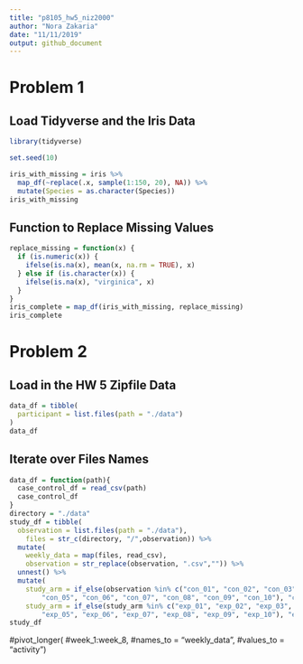 ```yaml
---
title: "p8105_hw5_niz2000"
author: "Nora Zakaria"
date: "11/11/2019"
output: github_document
---
```


# Problem 1

## Load Tidyverse and the Iris Data
```r
library(tidyverse)

set.seed(10)

iris_with_missing = iris %>% 
  map_df(~replace(.x, sample(1:150, 20), NA)) %>%
  mutate(Species = as.character(Species))
iris_with_missing
```

## Function to Replace Missing Values
```r
replace_missing = function(x) {
  if (is.numeric(x)) {
    ifelse(is.na(x), mean(x, na.rm = TRUE), x)
  } else if (is.character(x)) {
    ifelse(is.na(x), "virginica", x)
  }
}
iris_complete = map_df(iris_with_missing, replace_missing)
iris_complete
```


# Problem 2

## Load in the HW 5 Zipfile Data
```r
data_df = tibble(
  participant = list.files(path = "./data")
)
data_df
```

## Iterate over Files Names
```r
data_df = function(path){
  case_control_df = read_csv(path)
  case_control_df 
}
directory = "./data"
study_df = tibble(
  observation = list.files(path = "./data"),
    files = str_c(directory, "/",observation)) %>%
  mutate(
    weekly_data = map(files, read_csv),
    observation = str_replace(observation, ".csv","")) %>%
  unnest() %>%
  mutate(
    study_arm = if_else(observation %in% c("con_01", "con_02", "con_03", "con_04",
        "con_05", "con_06", "con_07", "con_08", "con_09", "con_10"), "control", observation),
    study_arm = if_else(study_arm %in% c("exp_01", "exp_02", "exp_03", "exp_04",
        "exp_05", "exp_06", "exp_07", "exp_08", "exp_09", "exp_10"), "experimental", study_arm))
study_df
```

  #pivot_longer(
    #week_1:week_8,
    #names_to = "weekly_data",
    #values_to = "activity") 